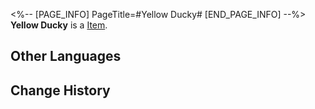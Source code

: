 <%-- [PAGE_INFO]
PageTitle=#Yellow Ducky#
[END_PAGE_INFO] --%>
{{Item Infobox
|id          = 291005
|image       = Item Yellow Ducky.png{{subst:void|<!--$UPLOAD:<<SpriteOutput/ItemFigures/291005.png>-<Item Yellow Ducky.png>-<Item Icons>>-->}}
|type        = 
|invCategory = 
|rarity      = 4
|effect      = 
|description = A yellow rubber duck that quacks when squeezed.
}}
{{Description|''"With it, you'll never feel lonely in the bath again."''}}
'''Yellow Ducky''' is a [[Item]].

==Other Languages==
{{Other Languages
|en   = Yellow Ducky
|zhs  = 小黄鸭
|zht  = 小黃鴨
|ja   = 黄色いアヒル
|ko   = 노란색 오리
|es   = Patito de goma
|fr   = Caneton jaune
|ru   = Жёлтая уточка
|th   = เป็ดเหลือง
|vi   = Vịt Vàng
|de   = Gelbe Ente
|id   = Bebek Kuning
|pt   = Patinho Amarelo
}}

==Change History==
{{Change History|2.7}}